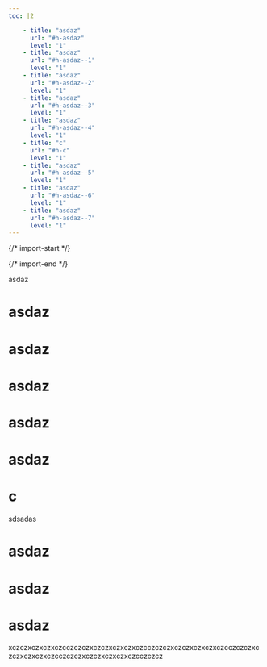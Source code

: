 ```yaml
---
toc: |2

    - title: "asdaz"
      url: "#h-asdaz"
      level: "1"
    - title: "asdaz"
      url: "#h-asdaz--1"
      level: "1"
    - title: "asdaz"
      url: "#h-asdaz--2"
      level: "1"
    - title: "asdaz"
      url: "#h-asdaz--3"
      level: "1"
    - title: "asdaz"
      url: "#h-asdaz--4"
      level: "1"
    - title: "c"
      url: "#h-c"
      level: "1"
    - title: "asdaz"
      url: "#h-asdaz--5"
      level: "1"
    - title: "asdaz"
      url: "#h-asdaz--6"
      level: "1"
    - title: "asdaz"
      url: "#h-asdaz--7"
      level: "1"
---
```


  {/* import-start */}
  
  {/* import-end */}
   
<STitle>asdaz</STitle>

# asdaz

# asdaz

# asdaz

# asdaz

# asdaz

# c

sdsadas 

# asdaz

# asdaz

# asdaz

xczczxczxczxczcczczczxczczxczxczxczcczczczxczczxczxczxczcczczczxczczxczxczxczcczczczxczczxczxczxczcczczcz

